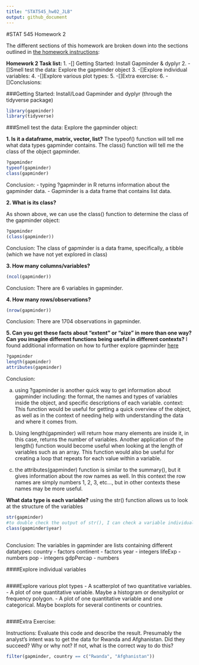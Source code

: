 ```yaml
---
title: "STAT545_hw02_JLB"
output: github_document
---
```


#STAT 545 Homework 2

The different sections of this homework are broken down into the sections outlined in [the homework instructions](http://stat545.com/Classroom/assignments/hw02/hw02.html): 

**Homework 2 Task list: **
1. -[] Getting Started: Install Gapminder & dyplyr
2. -[]Smell test the data: Explore the gapminder object
3. -[]Explore individual variables:
4. -[]Explore various plot types: 
5. -[]Extra exercise: 
6. -[]Conclusions:


###Getting Started:
Install/Load Gapminder and dyplyr (through the tidyverse package)
```r
library(gapminder)
library(tidyverse)
```


###Smell test the data:
Explore the gapminder object:

**1. Is it a dataframe, matrix, vector, list?**
The typeof() function will tell me what data types gapminder contains. 
The class() function will tell me the class of the object gapminder.
```r
?gapminder
typeof(gapminder)
class(gapminder)
```
Conclusion: 
- typing ?gapminder in R returns information about the gapminder data. 
- Gapminder is a data frame that contains list data.

**2. What is its class?**

As shown above, we can use the class() function to determine the class of the gapminder object:
```r
?gapminder
(class(gapminder))
```
Conclusion: 
The class of gapminder is a data frame, specifically, a tibble (which we have not yet explored in class)

**3. How many columns/variables?**
```r
(ncol(gapminder))
```
Conclusion: 
There are 6 variables in gapminder.

**4. How many rows/observations?**
```r
(nrow(gapminder))
```
Conclusion: 
There are 1704 observations in gapminder.


**5. Can you get these facts about “extent” or “size” in more than one way? Can you imagine different functions being useful in different contexts?**
I found additional information on how to further explore gapminder [here](http://adv-r.had.co.nz/Data-structures.html)
```r
?gapminder
length(gapminder) 
attributes(gapminder)

```
Conclusion: 

a. using ?gapminder is another quick way to get information about gapminder including: the format, the names and types of variables inside the object, and specific descriptions of each variable. 
context: This function would be useful for getting a quick overview of the object, as well as in the context of needing help with understanding the data and where it comes from.

b. Using length(gapminder) will return how many elements are inside it, in this case, returns the number of variables. Another application of the length() function would become useful when looking at the length of variables such as an array. This function would also be useful for creating a loop that repeats for each value within a variable.

c. the attributes(gapminder) function is similar to the summary(), but it gives information about the row names as well. In this context the row names are simply numbers 1, 2, 3, etc..., but in other contexts these names may be more useful. 


**What data type is each variable?**
using the str() function allows us to look at the structure of the variables 

```r

str(gapminder)
#to double check the output of str(), I can check a variable individually:
class(gapminder$year)
  
```
Conclusion: 
The variables in gapminder are lists containing different datatypes:
country - factors
continent - factors
year - integers
lifeExp - numbers
pop - integers
gdpPercap - numbers

####Explore individual variables
```r

```

####Explore various plot types
 - A scatterplot of two quantitative variables.
 - A plot of one quantitative variable. Maybe a histogram or densityplot or frequency polygon.
 - A plot of one quantitative variable and one categorical. Maybe boxplots for several continents or countries.
```r

```


####Extra Exercise:

Instructions: Evaluate this code and describe the result. Presumably the analyst’s intent was to get the data for Rwanda and Afghanistan. Did they succeed? Why or why not? If not, what is the correct way to do this?
```r
filter(gapminder, country == c("Rwanda", "Afghanistan"))
```

